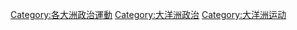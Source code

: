 [[Category:各大洲政治運動|Category:各大洲政治運動]]
[[Category:大洋洲政治|Category:大洋洲政治]]
[[Category:大洋洲运动|Category:大洋洲运动]]